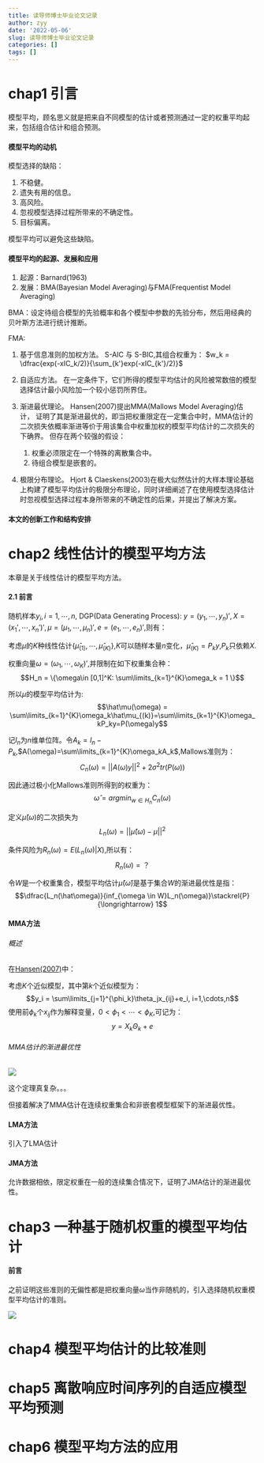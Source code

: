 ```yaml
---
title: 读导师博士毕业论文记录
author: zyy
date: '2022-05-06'
slug: 读导师博士毕业论文记录
categories: []
tags: []
---
```

# chap1 引言
模型平均，顾名思义就是把来自不同模型的估计或者预测通过一定的权重平均起来，包括组合估计和组合预测。

#### 模型平均的动机
模型选择的缺陷：

1. 不稳健。
2. 遗失有用的信息。
3. 高风险。
4. 忽视模型选择过程所带来的不确定性。
5. 目标偏离。

模型平均可以避免这些缺陷。

#### 模型平均的起源、发展和应用
1. 起源：Barnard(1963)
2. 发展：BMA(Bayesian Model Averaging)与FMA(Frequentist Model Averaging)

BMA：设定待组合模型的先验概率和各个模型中参数的先验分布，然后用经典的贝叶斯方法进行统计推断。

FMA: 

  1. 基于信息准则的加权方法。 
  S-AIC 与 S-BIC,其组合权重为：
  $w_k = \dfrac{exp(-xIC_k/2)}{\sum_{k'}exp(-xIC_{k'}/2)}$
  
  2. 自适应方法。
  在一定条件下，它们所得的模型平均估计的风险被常数倍的模型选择估计最小风险加一个较小惩罚所界住。
  
  3. 渐进最优理论。
  Hansen(2007)提出MMA(Mallows Model Averaging)估计，
  证明了其是渐进最优的，即当把权重限定在一定集合中时，MMA估计的二次损失依概率渐进等价于用该集合中权重加权的模型平均估计的二次损失的下确界。
  但存在两个较强的假设：
      1. 权重必须限定在一个特殊的离散集合中。
      2. 待组合模型是嵌套的。
  
  4. 极限分布理论。
  Hjort & Claeskens(2003)在极大似然估计的大样本理论基础上构建了模型平均估计的极限分布理论，同时详细阐述了在使用模型选择估计时忽视模型选择过程本身所带来的不确定性的后果，并提出了解决方案。
  
#### 本文的创新工作和结构安排
  
# chap2 线性估计的模型平均方法
本章是关于线性估计的模型平均方法。

#### 2.1 前言
随机样本$y_i,i=1,\cdots,n$, DGP(Data Generating Process):
\begin{equation}
y_i = \mu_i+e_i = f(x_i)+e_i
\end{equation}
$y = (y_1,\cdots,y_n)',X = (x_1',\cdots,x_n')',\mu = (\mu_1,\cdots,\mu_n)',e=(e_1,\cdots,e_n)'$,则有：
\begin{equation}
E(y|X) = \mu, \Omega = Var(e|X)
\end{equation}

考虑$\mu$的$K$种线性估计$\{\hat{\mu}_{(1)},\cdots,\hat{\mu}_{(K)}\}$,$K$可以随样本量$n$变化，$\hat{\mu}_{(K)} = P_ky$,$P_k$只依赖$X$.

权重向量$\omega = (\omega_1,\cdots,\omega_K)'$,并限制在如下权重集合种：
$$H_n = \{\omega\in [0,1]^K: \sum\limits_{k=1}^{K}\omega_k = 1 \}$$

所以$\mu$的模型平均估计为:
$$\hat\mu(\omega) = \sum\limits_{k=1}^{K}\omega_k\hat\mu_{(k)}=\sum\limits_{k=1}^{K}\omega_kP_ky=P(\omega)y$$

记$I_n$为$n$维单位阵。令$A_k = I_n-P_k$,$A(\omega)=\sum\limits_{k=1}^{K}\omega_kA_k$,Mallows准则为：
$$C_n(\omega) = ||A(\omega)y||^2+2\sigma^2tr(P(\omega))$$

因此通过极小化Mallows准则所得到的权重为：
$$\hat\omega = argmin_{w\in H_n}C_n(\omega)$$

定义$\hat\mu(\omega)$的二次损失为
$$L_n(\omega)=||\hat\mu(\omega)-\mu||^2$$

条件风险为$R_n(\omega) = E(L_n(\omega)|X)$,所以有：
$$R_n(\omega) = ？$$

令$W$是一个权重集合，模型平均估计$\hat\mu(\hat\omega)$是基于集合$W$的渐进最优性是指：
$$\dfrac{L_n(\hat\omega)}{inf_{\omega \in W}L_n(\omega)}\stackrel{P}{\longrightarrow} 1$$

#### MMA方法
###### 概述
在[Hansen(2007)](https://www.ssc.wisc.edu/~bhansen/papers/mallows.pdf)中：

考虑$K$个近似模型，其中第$k$个近似模型为：
$$y_i = \sum\limits_{j=1}^{\phi_k}\theta_jx_{ij}+e_i, i=1,\cdots,n$$
使用前$\phi_k$个$x_{ij}$作为解释变量，$0<\phi_1<\cdots<\phi_K$,可记为：
$$y=X_k\Theta_k+e$$

###### MMA估计的渐进最优性

![](1.jpg)


这个定理真复杂。。。

但接着解决了MMA估计在连续权重集合和非嵌套模型框架下的渐进最优性。

#### LMA方法
引入了LMA估计

#### JMA方法

允许数据相依，限定权重在一般的连续集合情况下，证明了JMA估计的渐进最优性。

# chap3 一种基于随机权重的模型平均估计

#### 前言
之前证明这些准则的无偏性都是把权重向量$\omega$当作非随机的，引入选择随机权重模型平均估计的准则。

![](2.jpg)

# chap4 模型平均估计的比较准则

# chap5 离散响应时间序列的自适应模型平均预测

# chap6 模型平均方法的应用

